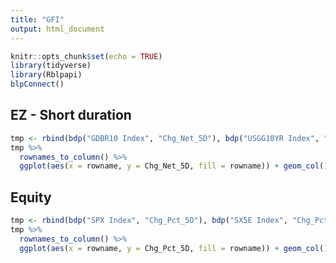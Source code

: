 ```yaml
---
title: "GFI"
output: html_document
---
```


```r
knitr::opts_chunk$set(echo = TRUE)
library(tidyverse)
library(Rblpapi)
blpConnect()
```

## EZ - Short duration

```r
tmp <- rbind(bdp("GDBR10 Index", "Chg_Net_5D"), bdp("USGG10YR Index", "Chg_Net_5D"))
tmp %>% 
  rownames_to_column() %>% 
  ggplot(aes(x = rowname, y = Chg_Net_5D, fill = rowname)) + geom_col()


```

## Equity

```r
tmp <- rbind(bdp("SPX Index", "Chg_Pct_5D"), bdp("SX5E Index", "Chg_Pct_5D"), bdp("UKX Index", "Chg_Pct_5D"))
tmp %>% 
  rownames_to_column() %>% 
  ggplot(aes(x = rowname, y = Chg_Pct_5D, fill = rowname)) + geom_col()

```
